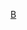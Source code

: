 {{Catnav|頁面分類|...|葡萄牙體育|葡萄牙足球|效力葡萄牙球會的球員}}
{{Catnav|頁面分類|...|各國足球|葡萄牙足球|效力葡萄牙球會的球員}}

[[Category:效力葡萄牙球會的球員|B]]